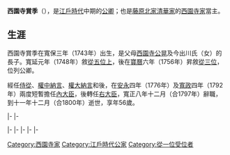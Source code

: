 {{東亞男性歷史人物
|名稱 = 西園寺賞季
|出生日期 = [[寬保|寬保]]三年八月十二（1743年9月29日）
|逝世日期 = [[寬政|寬政]]十一年十二月二十二（{{death date and age|1800|1|6|1743|9|29}}）
|法號 = 後大忠院
|身份 = [[從一位|從一位]][[右大臣|右大臣]]
|主君 = [[桃園天皇|桃園天皇]]→[[後櫻町天皇|後櫻町天皇]]→[[後桃園天皇|後桃園天皇]]→[[光格天皇|光格天皇]]
|父親 = [[西園寺公晃|西園寺公晃]]
|母親 = 今出川氏
|正室 = 廣幡幸君
|正室之父 = {{link-ja|廣幡長忠|広幡長忠}}
|子 = [[西園寺公兼|西園寺公兼]]、[[西園寺公氏|西園寺公氏]]
|女 = 寶珠院、鏡貞院、[[野宮定業|野宮定業]]妻
|養子 = {{link-ja|西園寺實韶|西園寺実韶}}、{{link-ja|西園寺寬季|西園寺寛季}}
}}

{{japanese|japanese=西園寺 賞季|kana=さいおんじ よしすえ|romaji=Saionji Yoshisue}}
'''西園寺賞季'''（{{bd|1743年|9月29日|1800年|1月16日}}），是[[江戶時代|江戶時代]]中期的[[公卿|公卿]]；也是[[藤原北家|藤原北家]][[清華家|清華家]]的[[西園寺家|西園寺家]]當主。

==生涯==
西園寺賞季在寬保三年（1743年）出生，是父母[[西園寺公晃|西園寺公晃]]及今出川氏（{{link-ja|今出川伊季|今出川伊季}}女）的長子。寬延元年（1748年）敘[[從五位|從五位上]]，後在[[寶曆_(日本)|寶曆]]六年（1756年）昇敘[[從三位|從三位]]，位列公卿。

經任[[侍從|侍從]]、[[中納言|權中納言]]、[[大納言|權大納言]]和{{link-ja|踏歌節會|踏歌節会}}後，在[[安永|安永]]四年（1776年）及[[寬政|寬政]]四年（1792年）兩度短暫擔任[[內大臣|內大臣]]，後轉任[[右大臣|右大臣]]，寬正八年十二月（合1797年）辭職，到十一年十二月（合1800年）逝世，享年56歲。

{{start box|width=auto}}
{{s-pre}}
|-
{{s-before|[[西園寺公晃|西園寺公晃]]}}
{{s-title|[[西園寺家|西園寺家]]當主}}
{{s-after|[[西園寺公兼|西園寺公兼]]}}
|-
{{s-off}}

|-
{{s-before|[[廣幡前豐|廣幡前豐]]}}
{{s-title|rows=2|[[內大臣|內大臣]]|1776年1月31日－1776年2月13日<br>1792年2月6日－1792年2月27日}}
{{s-after|[[一條輝良|一條輝良]]}}
|-
{{s-before|rows=2|[[大炊御門家孝|大炊御門家孝]]}}
{{s-after|rows=2|[[一條忠良|一條忠良]]}}
|-
{{s-title|[[右大臣|右大臣]]|1796年10月26日－1797年1月19日}}
|-
{{s-mil}}
|-
{{s-before|大炊御門家孝}}
{{s-title|{{link-ja|近衛大將|近衛大将|右大將}}|1792年2月6日－1792年2月27日}}
{{s-after|[[三條實起|三條實起]]}}
{{end box}}

[[Category:西園寺家|Category:西園寺家]]
[[Category:江戶時代公家|Category:江戶時代公家]]
[[Category:從一位受位者|Category:從一位受位者]]